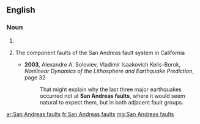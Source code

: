 ==English==

===Noun===
{{head|en|noun plural form}}

# {{plural of|San Andreas fault|lang=en}}
# {{label|en|geology}} The component faults of the San Andreas fault system in California
#* '''2003''', Alexandre A. Soloviev, Vladimir Isaakovich Kelis-Borok, ''Nonlinear Dynamics of the Lithosphere and Earthquake Prediction'', page 32
#*: That might explain why the last three major earthquakes occurred not at '''San Andreas faults''', where it would seem natural to expect them, but in both adjacent fault groups.

[[ar:San Andreas faults]]
[[fr:San Andreas faults]]
[[mg:San Andreas faults]]
